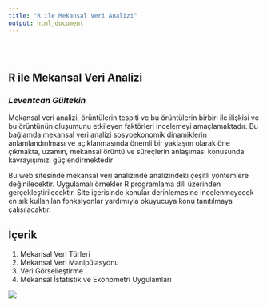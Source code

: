 ```yaml
---
title: "R ile Mekansal Veri Analizi"
output: html_document
---
```


<style type="text/css">
.title {
  display: none;
}

#getting-started img {
  margin-right: 10px;
}

</style>

<div class="row" style="padding-top: 30px;">
<div class="col-sm-6">

# **R ile Mekansal Veri Analizi**
### *Leventcan Gültekin*

Mekansal veri analizi, örüntülerin tespiti ve bu örüntülerin birbiri ile ilişkisi ve bu örüntünün oluşumunu etkileyen faktörleri incelemeyi amaçlamaktadır. Bu bağlamda mekansal veri analizi sosyoekonomik dinamiklerin anlamlandırılması ve açıklanmasında önemli bir yaklaşım olarak öne çıkmakta, uzamın, mekansal örüntü ve süreçlerin anlaşıması konusunda kavrayışımızı güçlendirmektedir

Bu web sitesinde mekansal veri analizinde analizindeki çeşitli yöntemlere değinilecektir. Uygulamalı örnekler R programlama dili üzerinden gerçekleştirilecektir. Site içerisinde konular derinlemesine incelenmeyecek en sık kullanılan fonksiyonlar yardımıyla okuyucuya konu tanıtılmaya çalışılacaktır.






## İçerik

1. Mekansal Veri Türleri
2. Mekansal Veri Manipülasyonu
3. Veri Görselleştirme
4. Mekansal İstatistik ve Ekonometri Uygulamları


</div>
<div class="col-sm-6">


<a href = "https://crumplab.github.io">
![](images/spatial_logo.png)
</a>
</div>
